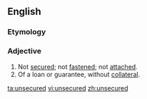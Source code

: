 ==English==

===Etymology===
{{prefix|un|secured}}

===Adjective===
{{en-adj|-}}
# Not [[secured]]; not [[fastened]]; not [[attached]].
# Of a loan or guarantee, without [[collateral]].

[[ta:unsecured]]
[[vi:unsecured]]
[[zh:unsecured]]